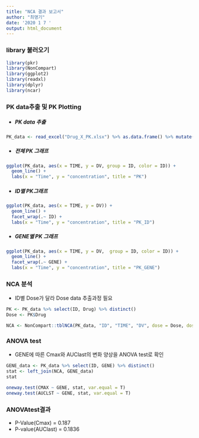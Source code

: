 ---
title: "NCA 결과 보고서"
author: "최명기"
date: '2020 1 7 '
output: html_document
---
### library 불러오기

```{r}
library(pkr)
library(NonCompart)
library(ggplot2)
library(readxl)
library(dplyr)
library(ncar)
```

### PK data추출 및 PK Plotting

* ##### PK data 추출
```{r}
PK_data <- read_excel("Drug_X_PK.xlsx") %>% as.data.frame() %>% mutate(ID = as.factor(ID))
```

* ##### 전체 PK 그래프
```{r}
ggplot(PK_data, aes(x = TIME, y = DV, group = ID, color = ID)) + 
  geom_line() + 
  labs(x = "Time", y = "concentration", title = "PK")
```

* ##### ID별 PK그래프
```{r}
ggplot(PK_data, aes(x = TIME, y = DV)) + 
  geom_line() + 
  facet_wrap(.~ ID) +
  labs(x = "Time", y = "concentration", title = "PK_ID")
```

* ##### GENE별 PK 그래프
```{r}
ggplot(PK_data, aes(x = TIME, y = DV,  group = ID, color = ID)) + 
  geom_line() + 
  facet_wrap(.~ GENE) +
  labs(x = "Time", y = "concentration", title = "PK_GENE")
```


### NCA 분석
* ID별 Dose가 달라 Dose data 추출과정 필요
```{r}
PK <- PK_data %>% select(ID, Drug) %>% distinct()
Dose <- PK$Drug

NCA <- NonCompart::tblNCA(PK_data, "ID", "TIME", "DV", dose = Dose, doseUnit = "mg", timeUnit = "h", concUnit = "ug/L", R2ADJ = 0.01)
```

### ANOVA test
* GENE에 따른 Cmax와 AUClast의 변화 양상을 ANOVA test로 확인
```{r}
GENE_data <- PK_data %>% select(ID, GENE) %>% distinct()
stat <- left_join(NCA, GENE_data)
stat

oneway.test(CMAX ~ GENE, stat, var.equal = T)
oneway.test(AUCLST ~ GENE, stat, var.equal = T)
```
### ANOVAtest결과 
* P-Value(Cmax) = 0.187
* P-value(AUClast) = 0.1836
    
    

